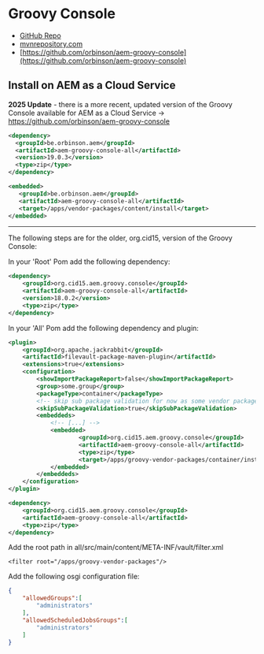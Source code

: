 # Groovy Console

- [GitHub Repo](https://github.com/CID15/aem-groovy-console)
- [mvnrepository.com](https://mvnrepository.com/artifact/org.cid15.aem.groovy.console/aem-groovy-console-all/17.0.0)
- [https://github.com/orbinson/aem-groovy-console](https://github.com/orbinson/aem-groovy-console)

## Install on AEM as a Cloud Service

**2025 Update** - there is a more recent, updated version of the Groovy Console available for AEM as a Cloud Service -> https://github.com/orbinson/aem-groovy-console

```xml title="/pom.xml"
<dependency>
  <groupId>be.orbinson.aem</groupId>
  <artifactId>aem-groovy-console-all</artifactId>
  <version>19.0.3</version>
  <type>zip</type>
</dependency>
```

```xml title="filevault-package-maven-plugin in the <embeddeds> section"
<embedded>
   <groupId>be.orbinson.aem</groupId>
   <artifactId>aem-groovy-console-all</artifactId>
   <target>/apps/vendor-packages/content/install</target>
</embedded>
```

---

The following steps are for the older, org.cid15, version of the Groovy Console:

In your 'Root' Pom add the following dependency:

```xml title="pom.xml"
<dependency>
    <groupId>org.cid15.aem.groovy.console</groupId>
    <artifactId>aem-groovy-console-all</artifactId>
    <version>18.0.2</version>
    <type>zip</type>
</dependency>
```

In your 'All' Pom add the following dependency and plugin:

```xml title="all/pom.xml"
<plugin>
    <groupId>org.apache.jackrabbit</groupId>
    <artifactId>filevault-package-maven-plugin</artifactId>
    <extensions>true</extensions>
    <configuration>
        <showImportPackageReport>false</showImportPackageReport>
        <group>some.group</group>
        <packageType>container</packageType>
        <!-- skip sub package validation for now as some vendor packages like CIF apps will not pass -->
        <skipSubPackageValidation>true</skipSubPackageValidation>
        <embeddeds>
            <!-- [...] -->
            <embedded>
                    <groupId>org.cid15.aem.groovy.console</groupId>
                    <artifactId>aem-groovy-console-all</artifactId>
                    <type>zip</type>
                    <target>/apps/groovy-vendor-packages/container/install</target>
            </embedded>
        </embeddeds>
    </configuration>
</plugin>
```

```xml title="all/pom.xml"
<dependency>
    <groupId>org.cid15.aem.groovy.console</groupId>
    <artifactId>aem-groovy-console-all</artifactId>
    <type>zip</type>
</dependency>
```
Add the root path in all/src/main/content/META-INF/vault/filter.xml
```
<filter root="/apps/groovy-vendor-packages"/>
```

Add the following osgi configuration file:

```json title="ui.config/src/main/content/jcr_root/apps/<your-app>/osgiconfig/config.author.dev/org.cid15.aem.groovy.console.configuration.impl.DefaultConfigurationService.cfg.json"
{
	"allowedGroups":[
		"administrators"
	],
	"allowedScheduledJobsGroups":[
		"administrators"
	]
}
```
